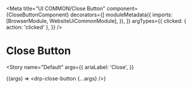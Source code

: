 


<Meta
  title="UI COMMON/Close Button"
  component={CloseButtonComponent}
  decorators={[
    moduleMetadata({
      imports: [BrowserModule, WebsiteUiCommonModule],
    }),
  ]}
  argTypes={{
    clicked: { action: 'clicked' },
  }}
/>

# Close Button

<Story
  name="Default"
  args={{
    ariaLabel: 'Close',
  }}
>
  {(args) => <drp-close-button {...args} />}
</Story>
